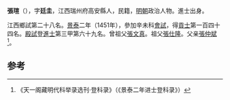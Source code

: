 '''張瑄'''（{{bd|1422年||？}}），字'''廷圭'''，江西瑞州府高安縣人，民籍，[[明朝|明朝]]政治人物。進士出身。

江西鄉試第二十八名。[[景泰|景泰]]二年（1451年），參加辛未科[[會試|會試]]，得[[貢士|貢士]]第一百四十四名。[[殿試|殿試]]登[[進士|進士]]第三甲第六十九名。曾祖父[[張文真|張文真]]。祖父[[張仕隆|張仕隆]]。父亲[[張仲斌|張仲斌]]<ref>《天一阁藏明代科举录选刊·登科录》（《景泰二年进士登科录》）</ref>。

==参考==
{{reflist}}
{{明朝人物小作品}}
{{景泰二年辛未科殿試金榜}}